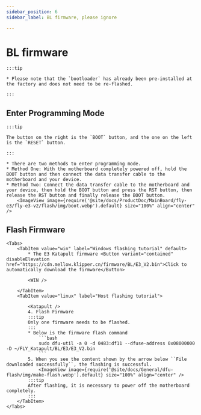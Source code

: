 ```yaml
---
sidebar_position: 6
sidebar_label: BL firmware, please ignore

---
```










# BL firmware

    :::tip

    * Please note that the `bootloader` has already been pre-installed at the factory and does not need to be re-flashed.

    :::

## Enter Programming Mode

    :::tip

    The button on the right is the `BOOT` button, and the one on the left is the `RESET` button.

    :::

    * There are two methods to enter programming mode.
    * Method One: With the motherboard completely powered off, hold the BOOT button and then connect the data transfer cable to the motherboard and your device.
    * Method Two: Connect the data transfer cable to the motherboard and your device, then hold the BOOT button and press the RST button, then release the RST button and finally release the BOOT button.
        <ImageView image={require('@site/docs/ProductDoc/MainBoard/fly-e3/fly-e3-v2/flash/img/boot.webp').default} size="100%" align="center" />

## Flash Firmware
    <Tabs>
        <TabItem value="win" label="Windows flashing tutorial" default>
            * The E3 Katapult firmware <Button variant="contained" disableElevation href="https://cdn.mellow.klipper.cn/firmware/BL/E3_V2.bin">Click to automatically download the firmware</Button>

            <WIN />

        </TabItem>
        <TabItem value="linux" label="Host flashing tutorial">

            <Katapult />
            4. Flash Firmware
            :::tip
            Only one firmware needs to be flashed.
            :::
            * Below is the firmware flash command
                ```bash
                sudo dfu-util -a 0 -d 0483:df11 --dfuse-address 0x08000000 -D ~/FLY_Katapult/BL/E3/E3_V2.bin
                ```
            5. When you see the content shown by the arrow below ``File downloaded successfully``, the flashing is successful.
                <ImageView image={require('@site/docs/General/dfu-flash/img/make-flash.webp').default} size="100%" align="center" />
            :::tip
            After flashing, it is necessary to power off the motherboard completely.
            :::
        </TabItem>
    </Tabs>